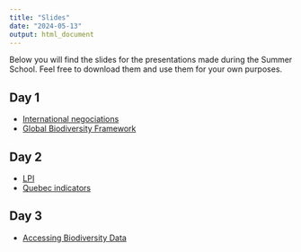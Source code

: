 ```yaml
---
title: "Slides"
date: "2024-05-13"
output: html_document
---
```


Below you will find the slides for the presentations made during the Summer School. Feel free to download them and use them for your own purposes.

## Day 1

- [International negociations](Gouvernance.pdf)  
- [Global Biodiversity Framework](GlobalBiodFramework.pdf) 

## Day 2

- [LPI](mardi_1_LPI.pdf)  
- [Quebec indicators](mardi_2_quebecindicators.pdf)


## Day 3

- [Accessing Biodiversity Data](https://vincent-beauregard-ielab.github.io/Ecole_dete_2024/#1)


